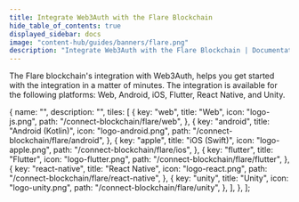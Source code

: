 ```yaml
---
title: Integrate Web3Auth with the Flare Blockchain
hide_table_of_contents: true
displayed_sidebar: docs
image: "content-hub/guides/banners/flare.png"
description: "Integrate Web3Auth with the Flare Blockchain | Documentation - Web3Auth"
---
```



<SEO
  title="Integrate Web3Auth with the Flare Blockchain"
  description="Integrate Web3Auth with the Flare Blockchain | Documentation - Web3Auth"
  image="https://web3auth.io/docs/content-hub/guides/banners/flare.png"
  slug="/connect-blockchain/evm/flare"
/>

The Flare blockchain's integration with Web3Auth, helps you get started with the integration in a matter of minutes. The integration is available for
the following platforms: Web, Android, iOS, Flutter, React Native, and Unity.

  {
    name: "",
    description: "",
    tiles: [
      {
        key: "web",
        title: "Web",
        icon: "logo-js.png",
        path: "/connect-blockchain/flare/web",
      },
      {
        key: "android",
        title: "Android (Kotlin)",
        icon: "logo-android.png",
        path: "/connect-blockchain/flare/android",
      },
      {
        key: "apple",
        title: "iOS (Swift)",
        icon: "logo-apple.png",
        path: "/connect-blockchain/flare/ios",
      },
      {
        key: "flutter",
        title: "Flutter",
        icon: "logo-flutter.png",
        path: "/connect-blockchain/flare/flutter",
      },
      {
        key: "react-native",
        title: "React Native",
        icon: "logo-react.png",
        path: "/connect-blockchain/flare/react-native",
      },
      {
        key: "unity",
        title: "Unity",
        icon: "logo-unity.png",
        path: "/connect-blockchain/flare/unity",
      },
    ],
  },
];

<Tiles tileGroups={Flare} />
